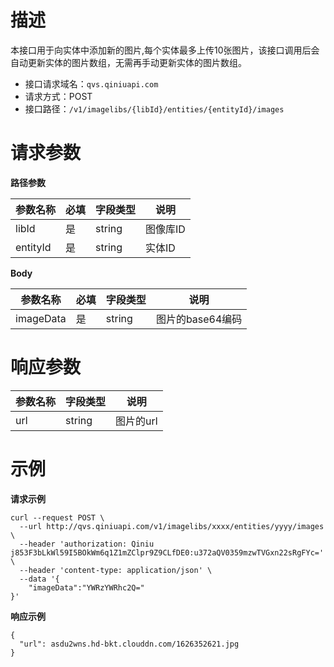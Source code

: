 # **描述**
本接口用于向实体中添加新的图片,每个实体最多上传10张图片，该接口调用后会自动更新实体的图片数组，无需再手动更新实体的图片数组。

* 接口请求域名：`qvs.qiniuapi.com`
* 请求方式：POST
* 接口路径：`/v1/imagelibs/{libId}/entities/{entityId}/images`

# **请求参数**

**路径参数**

|参数名称|必填|字段类型|说明|
|---|---|---|---|
|libId|是|string|图像库ID
|entityId|是|string|实体ID

**Body**

|参数名称|必填|字段类型|说明|
|---|---|---|---|
|imageData|是|string| 图片的base64编码



# **响应参数**

|参数名称|字段类型|说明|
|---|---|---|
|url|string| 图片的url


# **示例**

**请求示例**

```
curl --request POST \
  --url http://qvs.qiniuapi.com/v1/imagelibs/xxxx/entities/yyyy/images \
  --header 'authorization: Qiniu j853F3bLkWl59I5BOkWm6q1Z1mZClpr9Z9CLfDE0:u372aQV0359mzwTVGxn22sRgFYc=' \
  --header 'content-type: application/json' \
  --data '{
	"imageData":"YWRzYWRhc2Q="
}'
```
**响应示例**

```
{
  "url": asdu2wns.hd-bkt.clouddn.com/1626352621.jpg
}
```